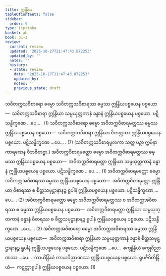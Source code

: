 ```yaml
---
title: ဣန္ဒြိယ
tableOfContents: false
sidebar:
  order: 9
type: tipitaka
basket: ab
book: p1-2
review:
  current: review
  updated: '2025-10-27T21:47:43.872253'
  updated_by: ''
  notes: ''
  history:
  - state: review
    date: '2025-10-27T21:47:43.872253'
    updated_by: ''
    notes: ''
    previous_state: draft
---
```



<ReviewStatus review={frontmatter.review} showDetails={true} />

<HypothesisAnnotation frontmatter={frontmatter} />

<DynamicBreadcrumb />

<Division number="120" book="p1-2" e="ch" v="37" p="88">

<Paragraph number="515" book="p1-2">
သဝိတက္ကသဝိစာရော ဓမ္မော သဝိတက္ကသဝိစာရဿ ဓမ္မဿ ဣန္ဒြိယပစ္စယေန ပစ္စယော—  သဝိတက္ကသဝိစာရာ ဣန္ဒြိယာ သမ္ပယုတ္တကာနံ ခန္ဓာနံ ဣန္ဒြိယပစ္စယေန ပစ္စယော. ပဋိသန္ဓိက္ခဏေ …ပေ… . (1)
</Paragraph>

<Paragraph number="516" book="p1-2">
သဝိတက္ကသဝိစာရော ဓမ္မော အဝိတက္ကဝိစာရမတ္တဿ ဓမ္မဿ ဣန္ဒြိယပစ္စယေန ပစ္စယော—  သဝိတက္ကသဝိစာရာ ဣန္ဒြိယာ ဝိတက္ကဿ ဣန္ဒြိယပစ္စယေန ပစ္စယော. ပဋိသန္ဓိက္ခဏေ …ပေ… . (7)
</Paragraph>

<Paragraph number="517" book="p1-2">
(သဝိတက္ကသဝိစာရမူလကာ သတ္တ ပဉှာ ဣမိနာ ကာရဏေန ဝိဘဇိတဗ္ဗာ.)
</Paragraph>

<Paragraph number="518" book="p1-2">
အဝိတက္ကဝိစာရမတ္တော ဓမ္မော အဝိတက္ကဝိစာရမတ္တဿ ဓမ္မဿ ဣန္ဒြိယပစ္စယေန ပစ္စယော—  အဝိတက္ကဝိစာရမတ္တာ ဣန္ဒြိယာ သမ္ပယုတ္တကာနံ ခန္ဓာနံ ဣန္ဒြိယပစ္စယေန ပစ္စယော. ပဋိသန္ဓိက္ခဏေ …ပေ… . (1)
</Paragraph>

<Paragraph number="519" book="p1-2">
အဝိတက္ကဝိစာရမတ္တော ဓမ္မော အဝိတက္ကအဝိစာရဿ ဓမ္မဿ ဣန္ဒြိယပစ္စယေန ပစ္စယော—  အဝိတက္ကဝိစာရမတ္တာ ဣန္ဒြိယာ ဝိစာရဿ စ စိတ္တသမုဋ္ဌာနာနဉ္စ ရူပါနံ ဣန္ဒြိယပစ္စယေန ပစ္စယော. ပဋိသန္ဓိက္ခဏေ …ပေ… . (2)
</Paragraph>

<Paragraph number="520" book="p1-2">
အဝိတက္ကဝိစာရမတ္တော ဓမ္မော အဝိတက္ကဝိစာရမတ္တဿ စ အဝိတက္ကအဝိစာရဿ စ ဓမ္မဿ ဣန္ဒြိယပစ္စယေန ပစ္စယော—  အဝိတက္ကဝိစာရမတ္တာ ဣန္ဒြိယာ သမ္ပယုတ္တကာနံ ခန္ဓာနံ ဝိစာရဿ စ စိတ္တသမုဋ္ဌာနာနဉ္စ ရူပါနံ ဣန္ဒြိယပစ္စယေန ပစ္စယော. ပဋိသန္ဓိက္ခဏေ …ပေ… . (3)
</Paragraph>

<Paragraph number="521" book="p1-2">
အဝိတက္ကအဝိစာရော ဓမ္မော အဝိတက္ကအဝိစာရဿ ဓမ္မဿ ဣန္ဒြိယပစ္စယေန ပစ္စယော—  အဝိတက္ကအဝိစာရာ ဣန္ဒြိယာ သမ္ပယုတ္တကာနံ ခန္ဓာနံ စိတ္တသမုဋ္ဌာနာနဉ္စ ရူပါနံ ဣန္ဒြိယပစ္စယေန ပစ္စယော. ပဋိသန္ဓိက္ခဏေ …ပေ…  စက္ခုန္ဒြိယံ စက္ခုဝိညာဏဿ …ပေ…  ကာယိန္ဒြိယံ ကာယဝိညာဏဿ ဣန္ဒြိယပစ္စယေန ပစ္စယော. <Emphasis>ရူပဇီဝိတိန္ဒြိယံ</Emphasis>—  ကဋတ္တာရူပါနံ ဣန္ဒြိယပစ္စယေန ပစ္စယော. (1)
</Paragraph>
</Division>